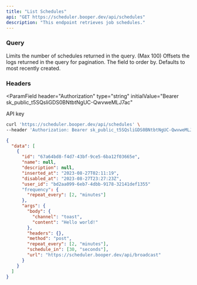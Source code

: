 ```yaml
---
title: "List Schedules"
api: "GET https://scheduler.booper.dev/api/schedules"
description: "This endpoint retrieves job schedules."
---
```


### Query

<ParamField query="limit" type="number" default="10">
  Limits the number of schedules returned in the query. (Max 100)
</ParamField>

<ParamField query="offset" type="number" default="0">
  Offsets the logs returned in the query for pagination.
</ParamField>

<ParamField query="order_by" type="[string, 'asc' | 'desc']">
  The field to order by. Defaults to most recently created.
</ParamField>

### Headers

<ParamField
  header="Authorization"
  type="string"
  initialValue="Bearer sk_public_t5SQsliGDS0BNtbtNgUC-QwvweMLJ7ac"
>
  API key
</ParamField>

<RequestExample>

```bash Example Request
curl 'https://scheduler.booper.dev/api/schedules' \
--header 'Authorization: Bearer sk_public_t5SQsliGDS0BNtbtNgUC-QwvweMLJ7ac'
```

</RequestExample>

<ResponseExample>

```json Response
{
  "data": [
    {
      "id": "67a64bd8-f4d7-43bf-9ce5-6ba12f03665e",
      "name": null,
      "description": null,
      "inserted_at": "2023-08-27T02:11:19",
      "disabled_at": "2023-08-27T23:27:23Z",
      "user_id": "bd2aa099-6eb7-4dbb-9178-32141def1355"
      "frequency": {
        "repeat_every": [2, "minutes"]
      },
      "args": {
        "body": {
          "channel": "toast",
          "content": "Hello world!"
        },
        "headers": {},
        "method": "post",
        "repeat_every": [2, "minutes"],
        "schedule_in": [30, "seconds"],
        "url": "https://scheduler.booper.dev/api/broadcast"
      }
    }
  ]
}
```

</ResponseExample>
